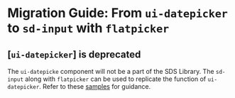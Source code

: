 # Migration Guide: From `ui-datepicker` to `sd-input` with `flatpicker`

## [`ui-datepicker`] is deprecated

The `ui-datepicke` component will not be a part of the SDS Library. The `sd-input` along with `flatpicker` can be used to replicate the function of `ui-datepicker`. Refer to these [samples](https://solid-design-system.fe.union-investment.de/x.x.x/storybook/?path=/docs/components-sd-input--docs#sample%3A%20datepicker) for guidance.
